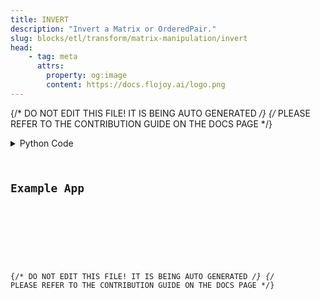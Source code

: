 ```yaml
---
title: INVERT
description: "Invert a Matrix or OrderedPair."
slug: blocks/etl/transform/matrix-manipulation/invert
head:
    - tag: meta
      attrs:
        property: og:image
        content: https://docs.flojoy.ai/logo.png
---
```


{/* DO NOT EDIT THIS FILE! IT IS BEING AUTO GENERATED */}
{/* PLEASE REFER TO THE CONTRIBUTION GUIDE ON THE DOCS PAGE */}


<DownloadStudioBanner />
<PythonDocsDisplay docstring={block_data["docstring"]} />
<details>
<summary>Python Code</summary>



<Code code={pythonCode} lang="py" wrap theme="dracula" />

[Find this Flojoy Block on GitHub](https://github.com/flojoy-ai/blocks/blob/main/blocks/ETL/TRANSFORM/MATRIX_MANIPULATION/INVERT/INVERT.py)

</details>

## Example App


<GetHelpWidget />


<AppDisplay app={app} blockName="INVERT" client:visible />


<Example />

{/* DO NOT EDIT THIS FILE! IT IS BEING AUTO GENERATED */}
{/* PLEASE REFER TO THE CONTRIBUTION GUIDE ON THE DOCS PAGE */}
